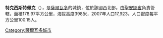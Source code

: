 '''特克西斯特佩克'''（{{lang-es|Texistepeque}}），是[[薩爾瓦多|薩爾瓦多]]的城鎮，位於該國西北部，由[[聖安娜省|聖安娜省]]負責管轄，面積178.97平方公里，海拔高度398米，2007年人口17,923，人口密度每平方公里100.15人。

{{Coord|14|8|N|89|30|W|display=title}}

{{ElSalvador-geo-stub}}
[[Category:薩爾瓦多城市|Category:薩爾瓦多城市]]